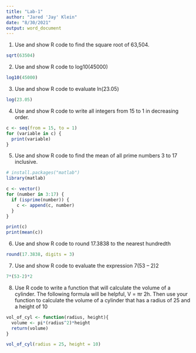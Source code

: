 ```yaml
---
title: "Lab-1"
author: "Jared 'Jay' Klein"
date: "8/30/2021"
output: word_document
---
```

1) Use and show R code to find the square root of 63,504.
```r
sqrt(63504)
```
2) Use and show R code to log10(45000) 
```r
log10(45000)
```
3) Use and show R code to evaluate ln(23.05) 
```r
log(23.05)
```
4) Use and show R code to write all integers from 15 to 1 in decreasing order. 
```r
c <- seq(from = 15, to = 1)
for (variable in c) {
  print(variable)
}
```
5) Use and show R code to find the mean of all prime numbers 3 to 17 inclusive. 
```r
# install.packages("matlab")
library(matlab)

c <- vector()
for (number in 3:17) {
  if (isprime(number)) {
    c <- append(c, number)
  }
}

print(c)
print(mean(c))
```

6) Use and show R code to round 17.3838 to the nearest hundredth
```r
round(17.3838, digits = 3)
```
7) Use and show R code to evaluate the expression 7(53 – 2)2 
```r
7*(53-2)*2
```
8) Use R code to write a function that will calculate the volume of a cylinder. The following formula will be helpful, V = πr 2h.  Then use your function to calculate the volume of a cylinder that has a radius of 25 and a height of 10
```r
vol_of_cyl <- function(radius, height){
  volume <- pi*(radius^2)*height
  return(volume)
}
```

```r
vol_of_cyl(radius = 25, height = 10)
```

